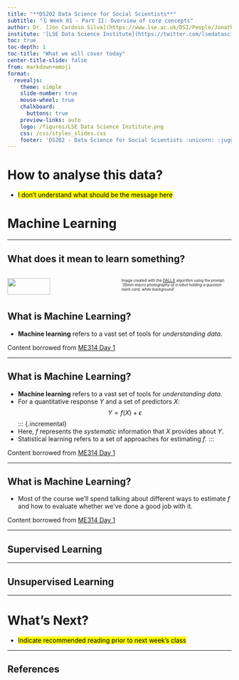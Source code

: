 ---
title: "**DS202 Data Science for Social Scientists**"
subtitle: "🗓️ Week 01 - Part II: Overview of core concepts"
author: Dr. [Jon Cardoso Silva](https://www.lse.ac.uk/DSI/People/Jonathan-Cardoso-Silva)
institute: '[LSE Data Science Institute](https://twitter.com/lsedatascience)'
toc: true
toc-depth: 1
toc-title: "What we will cover today"
center-title-slide: false
from: markdown+emoji
format:
  revealjs: 
    theme: simple
    slide-number: true
    mouse-wheel: true
    chalkboard: 
      buttons: true
    preview-links: auto
    logo: /figures/LSE Data Science Institute.png
    css: /css/styles_slides.css
    footer: 'DS202 - Data Science for Social Scientists :unicorn: :juggling_person:'
---

# How to analyse this data?

- <mark class="todo">I don't understand what should be the message here</mark>

# Machine Learning 

---

## What does it mean to learn something?

:::: {.columns}

::: {.column width="70%"}
![](/figures/week01/dalle_robot_holding_question_mark.png){.absolute height="80%"}
:::

::: {.column width="30%"}
:::


::: footer 
[Image created with the [DALL·E](https://openai.com/blog/dall-e/) algorithm using the prompt: _'35mm macro photography of a robot holding a question mark card, white background'_]{style="font-size:0.6em;"}
:::

::::

## What is Machine Learning?

::: {.incremental}
-  **Machine learning** refers to a vast set of tools for *understanding data*.
:::

::: {.notes}
Content borrowed from [ME314 Day 1](https://github.com/lse-me314/lectures)
:::

---

## What is Machine Learning?

-  **Machine learning** refers to a vast set of tools for *understanding data*.
-  For a quantitative response $Y$ and a set of predictors $X$:
$$
Y = f(X) + \epsilon 
$$
::: {.incremental}
-  Here, $f$ represents the *systematic* information that $X$ provides about $Y$. 
-  Statistical learning refers to a set of approaches for estimating $f$.
:::

::: {.notes}
Content borrowed from [ME314 Day 1](https://github.com/lse-me314/lectures)
:::

----

## What is Machine Learning?

-  Most of the course we'll spend talking about different ways to estimate $f$ and how to evaluate whether we've done a good job with it.

::: {.notes}
Content borrowed from [ME314 Day 1](https://github.com/lse-me314/lectures)
:::
----

## Supervised Learning

----

## Unsupervised Learning

----


# What's Next?

- <mark class="todo"> Indicate recommended reading prior to next week's class </mark>

---
## References

::: {#refs}
:::

